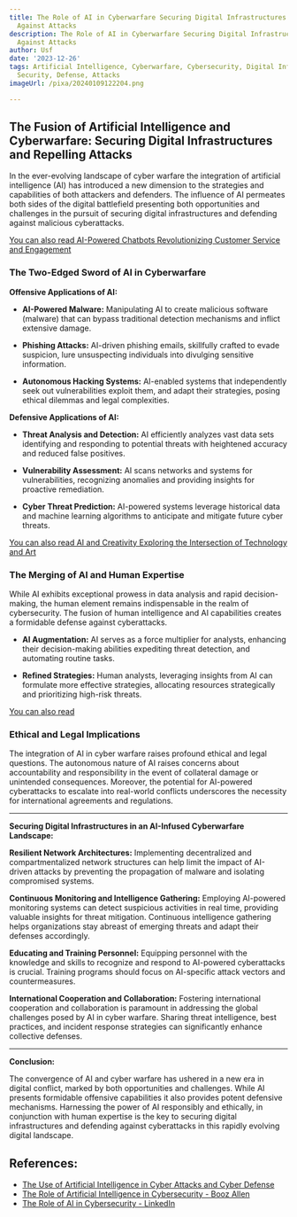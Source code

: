 ```yaml
---
title: The Role of AI in Cyberwarfare Securing Digital Infrastructures and Defending
  Against Attacks
description: The Role of AI in Cyberwarfare Securing Digital Infrastructures and Defending
  Against Attacks
author: Usf
date: '2023-12-26'
tags: Artificial Intelligence, Cyberwarfare, Cybersecurity, Digital Infrastructure,
  Security, Defense, Attacks
imageUrl: /pixa/20240109122204.png

---
```

## The Fusion of Artificial Intelligence and Cyberwarfare: Securing Digital Infrastructures and Repelling Attacks

In the ever-evolving landscape of cyber warfare the  integration of artificial intelligence (AI) has introduced a new dimension to the strategies and capabilities of both attackers and defenders. The influence of AI permeates both sides of  the digital battlefield presenting  both opportunities  and challenges in the pursuit of securing digital infrastructures and defending against malicious cyberattacks.

[You can also read AI-Powered Chatbots Revolutionizing Customer  Service and Engagement](AI-Powered%20Chatbots%20Revolutionizing%20Customer%20Service%20and%20Engagement)


### The Two-Edged Sword of AI in Cyberwarfare

**Offensive Applications of AI:**

- **AI-Powered Malware:** Manipulating AI to create malicious software (malware) that can bypass traditional detection mechanisms and inflict  extensive  damage.

- **Phishing Attacks:** AI-driven  phishing  emails, skillfully crafted to evade suspicion, lure unsuspecting  individuals into divulging sensitive information.

- **Autonomous Hacking  Systems:**  AI-enabled systems that independently seek out vulnerabilities exploit them, and adapt their strategies, posing ethical dilemmas and legal complexities.

**Defensive Applications of AI:**

- **Threat Analysis  and  Detection:** AI efficiently analyzes vast data  sets identifying and responding to potential threats with heightened accuracy and reduced false  positives.

- **Vulnerability Assessment:** AI scans networks and systems for vulnerabilities, recognizing anomalies and providing insights for proactive remediation.

- **Cyber Threat Prediction:** AI-powered systems leverage historical data and machine  learning algorithms to  anticipate and mitigate future cyber threats.

[You can also  read AI and Creativity Exploring the Intersection of Technology and Art](AI%20and%20Creativity%20Exploring%20the%20Intersection%20of%20Technology%20and%20Art)


### The Merging of AI and Human Expertise

While AI exhibits exceptional prowess in data analysis and rapid decision-making, the human element  remains indispensable in the realm of  cybersecurity. The fusion of human intelligence and AI capabilities creates a  formidable defense against cyberattacks.

- **AI  Augmentation:** AI serves as a force  multiplier for analysts, enhancing their decision-making  abilities expediting threat detection,  and automating routine tasks.

- **Refined Strategies:** Human analysts, leveraging insights from AI  can  formulate more effective strategies, allocating resources strategically and prioritizing high-risk threats.

[You can also read ]()


###  Ethical and Legal Implications

The integration of  AI in cyber warfare raises profound ethical and legal questions. The autonomous  nature of AI raises concerns about accountability and responsibility in the event of collateral damage or unintended consequences. Moreover, the potential for AI-powered cyberattacks to escalate into real-world conflicts  underscores the necessity for international agreements and regulations.

---
**Securing Digital Infrastructures in an AI-Infused Cyberwarfare Landscape:**

**Resilient Network Architectures:** Implementing decentralized and compartmentalized network structures can help limit the impact of AI-driven  attacks by preventing the propagation of malware and isolating compromised systems.

**Continuous  Monitoring and Intelligence Gathering:** Employing AI-powered monitoring systems can detect suspicious activities in real time, providing valuable insights for threat mitigation. Continuous intelligence gathering  helps  organizations stay abreast of emerging threats  and adapt their defenses accordingly.

**Educating and Training  Personnel:** Equipping personnel with the knowledge and skills to recognize and respond to AI-powered  cyberattacks  is crucial. Training  programs should focus  on AI-specific attack vectors and countermeasures.

**International Cooperation and Collaboration:**  Fostering international cooperation and collaboration  is paramount in addressing the global challenges  posed by AI in cyber warfare.  Sharing threat intelligence, best practices, and incident response strategies can significantly enhance collective  defenses.

---
**Conclusion:**

The  convergence of AI and cyber warfare has ushered in a new era in  digital conflict, marked  by both opportunities and challenges. While AI presents formidable offensive capabilities it also provides potent  defensive mechanisms. Harnessing the power of AI responsibly and ethically, in conjunction with human  expertise is the key  to securing digital infrastructures  and defending against cyberattacks in this rapidly evolving  digital landscape.

## References:
- [The Use of Artificial Intelligence in Cyber Attacks and Cyber Defense](https://secureops.com/blog/ai-offense-defense/)
- [The Role of Artificial Intelligence in Cybersecurity - Booz Allen](https://www.boozallen.com/s/insight/publication/role-of-artificial-intelligence-in-cyber-security.html)
- [The Role of AI in Cybersecurity - LinkedIn](https://www.linkedin.com/pulse/role-ai-cybersecurity-trolleyesecurity)
